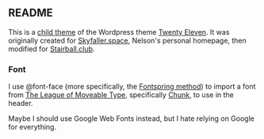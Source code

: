 == README ==
This is a [http://codex.wordpress.org/Child_Themes child theme] of the Wordpress theme [http://theme.wordpress.com/themes/twentyeleven/ Twenty Eleven]. It was originally created for [http://skyfaller.space Skyfaller.space], Nelson's personal homepage, then modified for [http://stairball.club/ Stairball.club]. 

=== Font ===
I use @font-face (more specifically, the [http://www.fontspring.com/blog/the-new-bulletproof-font-face-syntax Fontspring method]) to import a font from [http://www.theleagueofmoveabletype.com/ The League of Moveable Type], specifically [https://www.theleagueofmoveabletype.com/chunk Chunk], to use in the header.

Maybe I should use Google Web Fonts instead, but I hate relying on Google for everything.
